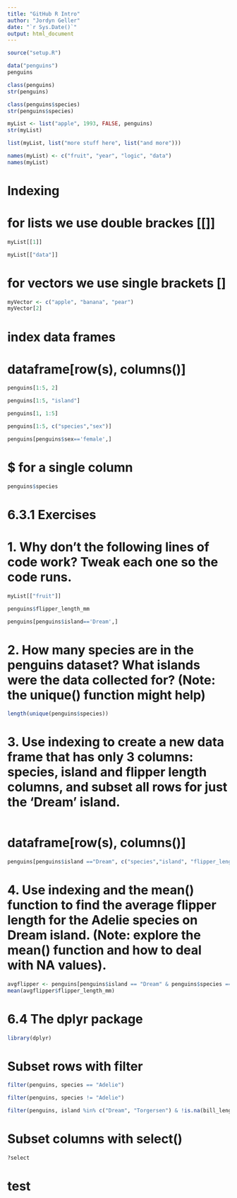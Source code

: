 ```yaml
---
title: "GitHub R Intro"
author: "Jordyn Geller"
date: "`r Sys.Date()`"
output: html_document
---
```


```r
source("setup.R")
```

```r
data("penguins")
penguins
```
```r
class(penguins)
str(penguins)
```
```r
class(penguins$species)
str(penguins$species)
```
```r
myList <- list("apple", 1993, FALSE, penguins)
str(myList)
```
```r
list(myList, list("more stuff here", list("and more")))
```
```r
names(myList) <- c("fruit", "year", "logic", "data")
names(myList)

```
# Indexing

# for lists we use double brackes [[]]
```r
myList[[1]]

myList[["data"]]
```

# for vectors we use single brackets []
```r
myVector <- c("apple", "banana", "pear")
myVector[2]
```
# index data frames

# dataframe[row(s), columns()]
```r
penguins[1:5, 2]

penguins[1:5, "island"]

penguins[1, 1:5]

penguins[1:5, c("species","sex")]

penguins[penguins$sex=='female',]
```

# $ for a single column
```r
penguins$species
```

# 6.3.1 Exercises

# 1. Why don’t the following lines of code work? Tweak each one so the code runs.
```r
myList[["fruit"]]
```
```r
penguins$flipper_length_mm
```

```r
penguins[penguins$island=='Dream',]
```

# 2. How many species are in the penguins dataset? What islands were the data collected for? (Note: the unique() function might help)
```r
length(unique(penguins$species))
```
# 3. Use indexing to create a new data frame that has only 3 columns: species, island and flipper length columns, and subset all rows for just the ‘Dream’ island.
```r

```

# dataframe[row(s), columns()]
```r
penguins[penguins$island =="Dream", c("species","island", "flipper_length_mm")]
```

# 4. Use indexing and the mean() function to find the average flipper length for the Adelie species on Dream island. (Note: explore the mean() function and how to deal with NA values).
```r
avgflipper <- penguins[penguins$island == "Dream" & penguins$species == "Adelie",]
mean(avgflipper$flipper_length_mm)
```

# 6.4 The dplyr package

```r
library(dplyr)
```

# Subset rows with filter
```r
filter(penguins, species == "Adelie")

filter(penguins, species != "Adelie")

filter(penguins, island %in% c("Dream", "Torgersen") & !is.na(bill_length_mm))
```

# Subset columns with select()
```r
?select
```

# test

